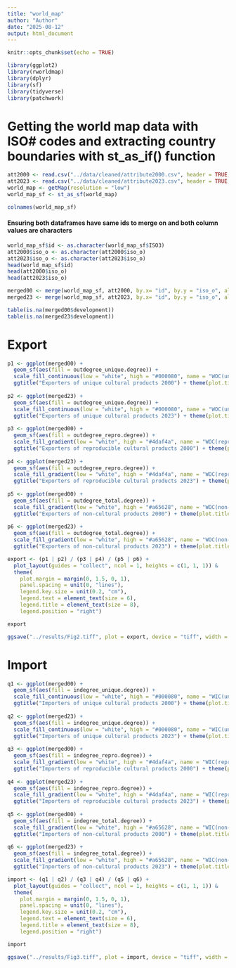 ```yaml
---
title: "world_map"
author: "Author"
date: "2025-08-12"
output: html_document
---
```


```r
knitr::opts_chunk$set(echo = TRUE)
```


```r
library(ggplot2)
library(rworldmap)
library(dplyr)
library(sf)
library(tidyverse) 
library(patchwork)
```

# Getting the world map data with ISO# codes and extracting country boundaries with st_as_if() function
```r
att2000 <- read.csv("../data/cleaned/attribute2000.csv", header = TRUE, as.is = TRUE, stringsAsFactors = FALSE)
att2023 <- read.csv("../data/cleaned/attribute2023.csv", header = TRUE, as.is = TRUE, stringsAsFactors = FALSE)
world_map <- getMap(resolution = "low")
world_map_sf <- st_as_sf(world_map)
```

```r
colnames(world_map_sf)
```

#### Ensuring both dataframes have same ids to merge on and both column values are characters
```r
world_map_sf$id <- as.character(world_map_sf$ISO3)
att2000$iso_o <- as.character(att2000$iso_o)
att2023$iso_o <- as.character(att2023$iso_o)
head(world_map_sf$id)
head(att2000$iso_o)
head(att2023$iso_o)
```

```r
merged00 <- merge(world_map_sf, att2000, by.x= "id", by.y = "iso_o", all.x = TRUE)
merged23 <- merge(world_map_sf, att2023, by.x= "id", by.y = "iso_o", all.x = TRUE)
```

```r
table(is.na(merged00$development))
table(is.na(merged23$development))
```
# Export
```r
p1 <- ggplot(merged00) +
  geom_sf(aes(fill = outdegree_unique.degree)) +
  scale_fill_continuous(low = "white", high = "#000080", name = "WOC(unique) 2000", na.value = "white") +
  ggtitle("Exporters of unique cultural products 2000") + theme(plot.title = element_text(size = 11, face = "bold"))
  
p2 <- ggplot(merged23) +
  geom_sf(aes(fill = outdegree_unique.degree)) +
  scale_fill_continuous(low = "white", high = "#000080", name = "WOC(unique) 2020", na.value = "white") +
  ggtitle("Exporters of unique cultural products 2023") + theme(plot.title = element_text(size = 11, face = "bold"))
  
p3 <- ggplot(merged00) +
  geom_sf(aes(fill = outdegree_repro.degree)) +
  scale_fill_gradient(low = "white", high = "#4daf4a", name = "WOC(reproducible) 2000", na.value = "white") +
  ggtitle("Exporters of reproducible cultural products 2000") + theme(plot.title = element_text(size = 11, face = "bold"))
  
p4 <- ggplot(merged23) +
  geom_sf(aes(fill = outdegree_repro.degree)) +
  scale_fill_gradient(low = "white", high = "#4daf4a", name = "WOC(reproducible) 2020", na.value = "white") +
  ggtitle("Exporters of reproducible cultural products 2023") + theme(plot.title = element_text(size = 11, face = "bold"))
  
p5 <- ggplot(merged00) +
  geom_sf(aes(fill = outdegree_total.degree)) +
  scale_fill_gradient(low = "white", high = "#a65628", name = "WOC(non-cultural) 2000", na.value = "white") +
  ggtitle("Exporters of non-cultural products 2000") + theme(plot.title = element_text(size = 11, face = "bold"))
  
p6 <- ggplot(merged23) +
  geom_sf(aes(fill = outdegree_total.degree)) +
  scale_fill_gradient(low = "white", high = "#a65628", name = "WOC(non-cultural) 2020", na.value = "white") +
  ggtitle("Exporters of non-cultural products 2023") + theme(plot.title = element_text(size = 11, face = "bold"))
```

```r
export <- (p1 | p2) / (p3 | p4) / (p5 | p6) +
  plot_layout(guides = "collect", ncol = 1, heights = c(1, 1, 1)) &
  theme(
    plot.margin = margin(0, 1.5, 0, 1),
    panel.spacing = unit(0, "lines"),
    legend.key.size = unit(0.2, "cm"),
    legend.text = element_text(size = 6),
    legend.title = element_text(size = 8),
    legend.position = "right")

```

```r
export
```

```r
ggsave("../results/Fig2.tiff", plot = export, device = "tiff", width = 12, height = 9, dpi = 800, bg = "white")
```



# Import
```r
q1 <- ggplot(merged00) +
  geom_sf(aes(fill = indegree_unique.degree)) +
  scale_fill_continuous(low = "white", high = "#000080", name = "WIC(unique) 2000", na.value = "white") +
  ggtitle("Importers of unique cultural products 2000") + theme(plot.title = element_text(size = 11, face = "bold"))
  
q2 <- ggplot(merged23) +
  geom_sf(aes(fill = indegree_unique.degree)) +
  scale_fill_continuous(low = "white", high = "#000080", name = "WIC(unique) 2020", na.value = "white") +
  ggtitle("Importers of unique cultural products 2023") + theme(plot.title = element_text(size = 11, face = "bold"))
  
q3 <- ggplot(merged00) +
  geom_sf(aes(fill = indegree_repro.degree)) +
  scale_fill_gradient(low = "white", high = "#4daf4a", name = "WIC(reproducible) 2000", na.value = "white") +
  ggtitle("Importers of reproducible cultural products 2000") + theme(plot.title = element_text(size = 11, face = "bold"))
  
q4 <- ggplot(merged23) +
  geom_sf(aes(fill = indegree_repro.degree)) +
  scale_fill_gradient(low = "white", high = "#4daf4a", name = "WIC(reproducible) 2020", na.value = "white") +
  ggtitle("Importers of reproducible cultural products 2023") + theme(plot.title = element_text(size = 11, face = "bold"))
  
q5 <- ggplot(merged00) +
  geom_sf(aes(fill = indegree_total.degree)) +
  scale_fill_gradient(low = "white", high = "#a65628", name = "WIC(non-cultural) 2000", na.value = "white") +
  ggtitle("Importers of non-cultural products 2000") + theme(plot.title = element_text(size = 11, face = "bold"))
  
q6 <- ggplot(merged23) +
  geom_sf(aes(fill = indegree_total.degree)) +
  scale_fill_gradient(low = "white", high = "#a65628", name = "WIC(non-cultural) 2020", na.value = "white") +
  ggtitle("Inporters of non-cultural products 2023") + theme(plot.title = element_text(size = 11, face = "bold"))
```

```r
import <- (q1 | q2) / (q3 | q4) / (q5 | q6) +
  plot_layout(guides = "collect", ncol = 1, heights = c(1, 1, 1)) &
  theme(
    plot.margin = margin(0, 1.5, 0, 1),
    panel.spacing = unit(0, "lines"),
    legend.key.size = unit(0.2, "cm"),
    legend.text = element_text(size = 6),
    legend.title = element_text(size = 8),
    legend.position = "right")
```

```r
import
```

```r
ggsave("../results/Fig3.tiff", plot = import, device = "tiff", width = 12, height = 9, dpi = 800, bg = "white")
```










